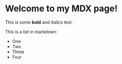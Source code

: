 # Welcome to my MDX page!

This is some **bold** and _italics_ text.

This is a list in markdown:

- One
- Two
- Three
- Four

